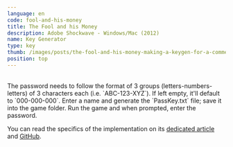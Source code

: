```yaml
---
language: en
code: fool-and-his-money
title: The Fool and his Money
description: Adobe Shockwave - Windows/Mac (2012)
name: Key Generator
type: key
thumb: /images/posts/the-fool-and-his-money-making-a-keygen-for-a-commercial-shockwave-game/thumb.jpg
position: top
---
```


<FoolAndHisMoney />

<br />

<div class="caption-text">
The password needs to follow the format of 3 groups (letters-numbers-letters) of 3 characters each (i.e. `ABC-123-XYZ`). If left empty, it'll default to `000-000-000`. Enter a name and generate the `PassKey.txt` file; save it into the game folder. Run the game and when prompted, enter the password.

You can read the specifics of the implementation on its [dedicated article](/blog/the-fool-and-his-money-making-a-keygen-for-a-commercial-shockwave-game/) and [GitHub](https://gist.github.com/Hipnosis183/40630dcc5337a24f0586130907d36487).
</div>